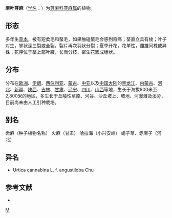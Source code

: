 {{Speciesbox 
| taxon = Urtica cannabina
| authority = L.
}}
'''麻叶荨麻'''（[[学名|学名]]：{{lang|la|''Urtica cannabina''}}）为[[荨麻科|荨麻科]][[荨麻属|荨麻属]]的植物。

== 形态 ==
多年生[[草本|草本]]，被有短柔毛和螯毛，如果触碰螯毛会感到奇痛；茎直立具有棱；叶子对生，掌状深三裂或全裂，裂片再次羽状分裂；夏季开花，花单性，雌雄同株或异株；花序位于茎上部叶腋，长而分枝，密生花簇成穗状。

== 分布 ==
分布在[[欧洲|欧洲]]、[[伊朗|伊朗]]、[[西伯利亚|西伯利亚]]、[[蒙古|蒙古]]、[[中亚|中亚]]以及[[中国大陆|中国大陆]]的[[黑龙江|黑龙江]]、[[内蒙古|内蒙古]]、[[河北|河北]]、[[新疆|新疆]]、[[陕西|陕西]]、[[吉林|吉林]]、[[甘肃|甘肃]]、[[辽宁|辽宁]]、[[四川|四川]]、[[山西|山西]]等地，生长于海拔800米至2,800米的地区，多生长于丘陵性草原、河谷、沙丘坡上、坡地、河漫滩及溪旁，目前尚未由人工引种栽培。

== 别名 ==
焮麻（种子植物名称） 火麻（甘肃） 哈拉海（小兴安岭） 蝎子草、赤麻子（河北）

== 异名 ==
* Urtica cannabina L. f. angustiloba Chu

== 参考文献 ==
<div class="references-small">
* {{cite web| url =http://www.bioinfo.cn/db05/KmzwSpecies.php?action=view&id=23439| title =麻叶荨麻| work =《中国高等植物数据库全库》| publisher =中国科学院微生物研究所| author =昆明植物研究所| accessdate =2009-02-25| deadurl =yes| archiveurl =https://web.archive.org/web/20160305033747/http://www.bioinfo.cn/db05/KmzwSpecies.php?action=view&id=23439| archivedate =2016-03-05}}
</div>
{{Taxonbar|from=Q2280877}}

[[Category:荨麻属|M]]


{{植物小作品}}